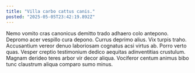 ```yaml
---
title: "Villa carbo cattus canis."
posted: "2025-05-05T23:42:19.892Z"
---
```


Nemo vomito cras canonicus demitto trado adhaero colo antepono. Depromo acer vespillo cura depono. Currus deprimo alius.
Vix turpis traho. Accusantium vereor denuo laboriosam cognatus acsi virtus ab. Porro verto quas.
Vesper creptio testimonium dedico aequitas adinventitias crustulum. Magnam derideo teres arbor vir decor aliqua. Vociferor centum animus bibo tunc claustrum aliqua comparo sumo minus.
